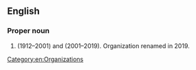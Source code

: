 ==English==

===Proper noun===
{{en-proper noun}}

# {{lb|en|sports|historical}} {{initialism of|en|w:International Amateur Athletics Federation|International Amateur Athletics Federation|nodot=1}} (1912–2001) and '''{{w|International Association of Athletics Federations}}''' (2001–2019). Organization renamed '''{{w|World Athletics}}''' in 2019.

[[Category:en:Organizations]]